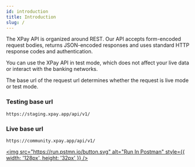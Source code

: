```yaml
---
id: introduction
title: Introduction
slug: /
---
```


The XPay API is organized around REST.
Our API accepts form-encoded request bodies, returns JSON-encoded responses and uses standard HTTP response codes and authentication.

You can use the XPay API in test mode, which does not affect your live data or interact with the banking networks.

The base url of the request url determines whether the request is live mode or test mode.

### Testing base url

```
https://staging.xpay.app/api/v1/
```

### Live base url

```
https://community.xpay.app/api/v1/
```
[<img src="https://run.pstmn.io/button.svg" alt="Run In Postman" style={{ width: '128px', height: '32px' }} />](https://app.getpostman.com/run-collection/15400005-f782e665-53e0-4922-a2e0-c7c9c0100447?action=collection%2Ffork&source=rip_markdown&collection-url=entityId%3D15400005-f782e665-53e0-4922-a2e0-c7c9c0100447%26entityType%3Dcollection%26workspaceId%3D2387c16c-6f2f-43e5-84f4-da020f0783e7#?env%5BStaging%5D=W10=)